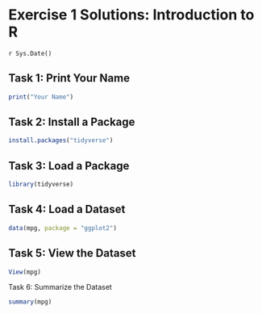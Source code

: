 # Exercise 1 Solutions: Introduction to R
`r Sys.Date()`

## Task 1: Print Your Name

```r
print("Your Name")
```

## Task 2: Install a Package

```r
install.packages("tidyverse")
```

## Task 3: Load a Package

```r
library(tidyverse)
```

## Task 4: Load a Dataset

```r
data(mpg, package = "ggplot2")
```

## Task 5: View the Dataset

```r
View(mpg)
```

Task 6: Summarize the Dataset

```r
summary(mpg)
```

